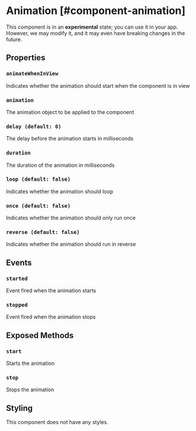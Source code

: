 
# Animation [#component-animation]

<Callout type="warning" emoji="📔">This component is in an **experimental** state; you can use it in your app. However, we may modify it, and it may even have breaking changes in the future.</Callout>

## Properties

### `animateWhenInView`

Indicates whether the animation should start when the component is in view

### `animation`

The animation object to be applied to the component

### `delay (default: 0)`

The delay before the animation starts in milliseconds

### `duration`

The duration of the animation in milliseconds

### `loop (default: false)`

Indicates whether the animation should loop

### `once (default: false)`

Indicates whether the animation should only run once

### `reverse (default: false)`

Indicates whether the animation should run in reverse

## Events

### `started`

Event fired when the animation starts

### `stopped`

Event fired when the animation stops

## Exposed Methods

### `start`

Starts the animation

### `stop`

Stops the animation

## Styling

This component does not have any styles.
